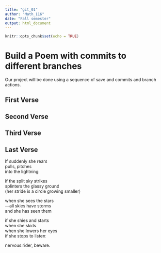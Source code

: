```yaml
---
title: "git_01"
author: "Math_116"
date: "Fall semester"
output: html_document
---
```


```r
knitr::opts_chunk$set(echo = TRUE)
```
# Build a Poem with commits to different branches
Our project will be done using a sequence of save and commits and branch actions.
<!-- Do not modify or change any text in "!--" bracketed areas such as this --- these are instructions to
you, if you change any of this the git program will notice it and compromise your git merging strategy !-->

## First Verse 
<!--Put the first five lines of a poem by Lewis Carrol in this section!-->

## Second Verse
<!--Put the first five lines of a poem by Robert Frost here!-->

## Third Verse
<!--Put the first two verses of The Walrus and the Carpenter here!-->

## Last Verse
<!--Put a short poem of your choice 8-20 lines,here!-->
If suddenly she rears    
pulls, pitches     
into the lightning    
    
if the split sky strikes    
splinters the glassy ground    
(her stride is a circle growing smaller)    
    
when she sees the stars    
—all skies have storms    
and she has seen them    
    
if she shies and starts    
when she skids    
when she lowers her eyes    
if she stops to listen:    
    
nervous rider, beware.  
  